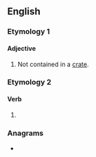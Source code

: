 ==English==

===Etymology 1===
{{prefix|en|un|crated}}

====Adjective====
{{en-adj|-}}

# Not contained in a [[crate]].

===Etymology 2===
{{suffix|en|uncrate|ed}}

====Verb====
{{head|en|verb form}}

# {{en-past of|uncrate}}

===Anagrams===
* {{anagrams|en|a=acdenrtu|reducant|tranduce|uncarted|underact|unredact|untraced}}